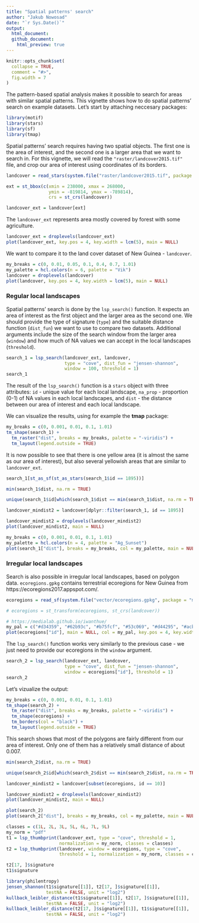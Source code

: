 ```yaml
---
title: "Spatial patterns' search"
author: "Jakub Nowosad"
date: "`r Sys.Date()`"
output: 
  html_document:
  github_document:
    html_preview: true
---
```


```r
knitr::opts_chunk$set(
  collapse = TRUE,
  comment = "#>",
  fig.width = 7
)
```

The pattern-based spatial analysis makes it possible to search for areas with similar spatial patterns.
This vignette shows how to do spatial patterns' search on example datasets.
Let's start by attaching neccesary packages:

```r
library(motif)
library(stars)
library(sf)
library(tmap)
```

Spatial patterns' search requires having two spatial objects.
The first one is the area of interest, and the second one is a larger area that we want to search in.
For this vignette, we will read the `"raster/landcover2015.tif"` file, and crop our area of interest using coordinates of its borders.

```r
landcover = read_stars(system.file("raster/landcover2015.tif", package = "motif"))

ext = st_bbox(c(xmin = 238000, xmax = 268000,
                ymin = -819814, ymax = -789814),
                crs = st_crs(landcover))

landcover_ext = landcover[ext]
```

The `landcover_ext` represents area mostly covered by forest with some agriculture.

```r
landcover_ext = droplevels(landcover_ext)
plot(landcover_ext, key.pos = 4, key.width = lcm(5), main = NULL)
```

We want to compare it to the land cover dataset of New Guinea - `landcover`.

```r
my_breaks = c(0, 0.01, 0.05, 0.1, 0.4, 0.7, 1.01)
my_palette = hcl.colors(n = 6, palette = "Vik")
landcover = droplevels(landcover)
plot(landcover, key.pos = 4, key.width = lcm(5), main = NULL)
```

### Regular local landscapes

Spatial patterns' search is done by the `lsp_search()` function.
It expects an area of interest as the first object and the larger area as the second one.
We should provide the type of signature (`type`) and the suitable distance function (`dist_fun`) we want to use to compare two datasets.
Additional arguments include the size of the search window from the larger area (`window`) and how much of NA values we can accept in the local landscapes (`threshold`).

```r
search_1 = lsp_search(landcover_ext, landcover, 
                      type = "cove", dist_fun = "jensen-shannon",
                      window = 100, threshold = 1)
search_1
```

The result of the `lsp_search()` function is a `stars` object with three attributes: `id` - unique value for each local landscape, `na_prop` - proportion (0-1) of NA values in each local landscapes, and `dist` - the distance between our area of interest and each local landscape.

We can visualize the results, using for example the **tmap** package:

```r
my_breaks = c(0, 0.001, 0.01, 0.1, 1.01)
tm_shape(search_1) +
  tm_raster("dist", breaks = my_breaks, palette = "-viridis") +
  tm_layout(legend.outside = TRUE)
```

It is now possible to see that there is one yellow area (it is almost the same as our area of interest), but also several yellowish areas that are similar to `landcover_ext`.

<!-- SAMPLE VIZ -->

```r
search_1[st_as_sf(st_as_stars(search_1$id == 1895))]
```

```r
min(search_1$dist, na.rm = TRUE)
```

```r
unique(search_1$id[which(search_1$dist == min(search_1$dist, na.rm = TRUE))])
```

```r
landcover_mindist2 = landcover[dplyr::filter(search_1, id == 1895)]
```

```r
landcover_mindist2 = droplevels(landcover_mindist2)
plot(landcover_mindist2, main = NULL)
```


```r
my_breaks = c(0, 0.001, 0.01, 0.1, 1.01)
my_palette = hcl.colors(n = 4, palette = "Ag_Sunset")
plot(search_1["dist"], breaks = my_breaks, col = my_palette, main = NULL)
```

### Irregular local landscapes

Search is also possible in irregular local landscapes, based on polygon data.
`ecoregions.gpkg` contains terrestrial ecoregions for New Guinea from https://ecoregions2017.appspot.com/. 

```r
ecoregions = read_sf(system.file("vector/ecoregions.gpkg", package = "motif"))
```

```r
# ecoregions = st_transform(ecoregions, st_crs(landcover))
```

```r
# https://medialab.github.io/iwanthue/
my_pal = c("#d34359", "#62b93c", "#b75fcf", "#53c069", "#d44295", "#acb939", "#626edd", "#dc9e36", "#8156a8", "#4b8734", "#d98dc7", "#58c096", "#cc542a", "#48bbd2", "#bf814d", "#6686c8", "#968c30", "#a34d78", "#36815b", "#c26963", "#a2b36b", "#6b6829")
plot(ecoregions["id"], main = NULL, col = my_pal, key.pos = 4, key.width = lcm(5))
```

The `lsp_search()` function works very similarly to the previous case - we just need to provide our ecoregions in the `window` argument.

```r
search_2 = lsp_search(landcover_ext, landcover, 
                      type = "cove", dist_fun = "jensen-shannon",
                      window = ecoregions["id"], threshold = 1)
search_2
```

Let's vizualize the output:

```r
my_breaks = c(0, 0.001, 0.01, 0.1, 1.01)
tm_shape(search_2) +
  tm_raster("dist", breaks = my_breaks, palette = "-viridis") +
  tm_shape(ecoregions) +
  tm_borders(col = "black") +
  tm_layout(legend.outside = TRUE)
```

This search shows that most of the polygons are fairly different from our area of interest.
Only one of them has a relatively small distance of about 0.007.

```r
min(search_2$dist, na.rm = TRUE)
```

```r
unique(search_2$id[which(search_2$dist == min(search_2$dist, na.rm = TRUE))])
```

```r
landcover_mindist2 = landcover[subset(ecoregions, id == 10)]
```

```r
landcover_mindist2 = droplevels(landcover_mindist2)
plot(landcover_mindist2, main = NULL)
```


```r
plot(search_2)
plot(search_2["dist"], breaks = my_breaks, col = my_palette, main = NULL)
```

```r
classes = c(1L, 2L, 3L, 5L, 6L, 7L, 9L)
my_norm = "pdf"
t1 = lsp_thumbprint(landcover_ext, type = "cove", threshold = 1, 
                    normalization = my_norm, classes = classes)
t2 = lsp_thumbprint(landcover, window = ecoregions, type = "cove",
                    threshold = 1, normalization = my_norm, classes = classes)

t2[17, ]$signature
t1$signature

library(philentropy)
jensen_shannon(t1$signature[[1]], t2[17, ]$signature[[1]],
               testNA = FALSE, unit = "log2")
kullback_leibler_distance(t1$signature[[1]], t2[17, ]$signature[[1]],
               testNA = FALSE, unit = "log2")
kullback_leibler_distance(t2[17, ]$signature[[1]], t1$signature[[1]],
               testNA = FALSE, unit = "log2")
```

